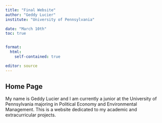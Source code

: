 ```yaml
---
title: "Final Website"
author: "Geddy Lucier"
institute: "University of Pennsylvania"

date: "March 10th"
toc: true


format: 
  html:
    self-contained: true

editor: source
---
```


## Home Page

My name is Geddy Lucier and I am currently a junior at the University of Pennsylvania majoring in Political Economy and Environmental Management. This is a website dedicated to my academic and extracurricular projects.
